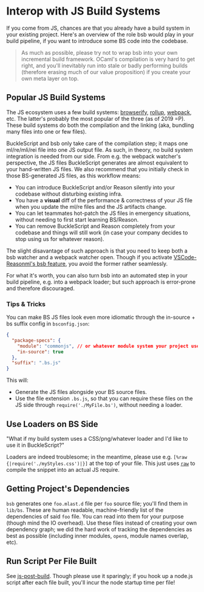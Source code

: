 # Interop with JS Build Systems

If you come from JS, chances are that you already have a build system in your existing project. Here's an overview of the role bsb would play in your build pipeline, if you want to introduce some BS code into the codebase.

> As much as possible, please try not to wrap bsb into your own incremental build framework. OCaml's compilation is very hard to get right, and you'll inevitably run into stale or badly performing builds (therefore erasing much of our value proposition) if you create your own meta layer on top.

## Popular JS Build Systems

The JS ecosystem uses a few build systems: [browserify](http://browserify.org/), [rollup](https://github.com/rollup/rollup), [webpack](https://webpack.js.org/), etc. The latter's probably the most popular of the three (as of 2019 =P). These build systems do both the compilation and the linking (aka, bundling many files into one or few files).

BuckleScript and bsb only take care of the compilation step; it maps one ml/re/mli/rei file into one JS output file. As such, in theory, no build system integration is needed from our side. From e.g. the webpack watcher's perspective, the JS files BuckleScript generates are almost equivalent to your hand-written JS files. We also recommend that you initially check in those BS-generated JS files, as this workflow means:

- You can introduce BuckleScript and/or Reason silently into your codebase without disturbing existing infra.
- You have a **visual** diff of the performance & correctness of your JS file when you update the ml/re files and the JS artifacts change.
- You can let teammates hot-patch the JS files in emergency situations, without needing to first start learning BS/Reason.
- You can remove BuckleScript and Reason completely from your codebase and things will still work (in case your company decides to stop using us for whatever reason).

The slight disavantage of such approach is that you need to keep both a bsb watcher and a webpack watcher open. Though if you activate [VSCode-Reasonml's bsb feature](https://github.com/reasonml-editor/vscode-reasonml#bsb), you avoid the former rather seamlessly.

For what it's worth, you can also turn bsb into an automated step in your build pipeline, e.g. into a webpack loader; but such approach is error-prone and therefore discouraged.

### Tips & Tricks

You can make BS JS files look even more idiomatic through the in-source + bs suffix config in `bsconfig.json`:

```json
{
  "package-specs": {
    "module": "commonjs", // or whatever module system your project uses
    "in-source": true
  },
  "suffix": ".bs.js"
}
```

This will:

- Generate the JS files alongside your BS source files.
- Use the file extension `.bs.js`, so that you can require these files on the JS side through `require('./MyFile.bs')`, without needing a loader.

## Use Loaders on BS Side

"What if my build system uses a CSS/png/whatever loader and I'd like to use it in BuckleScript?"

Loaders are indeed troublesome; in the meantime, please use e.g. `[%raw {|require('./myStyles.css')|}]` at the top of your file. This just uses [`raw`](embed-raw-javascript.md) to compile the snippet into an actual JS require.

## Getting Project's Dependencies

`bsb` generates one `foo.mlast.d` file per `foo` source file; you'll find them in `lib/bs`. These are human readable, machine-friendly list of the dependencies of said `foo` file. You can read into them for your purpose (though mind the IO overhead). Use these files instead of creating your own dependency graph; we did the hard work of tracking the dependencies as best as possible (including inner modules, `open`s, module names overlap, etc).

## Run Script Per File Built

See [js-post-build](build-configuration#js-post-build). Though please use it sparingly; if you hook up a node.js script after each file built, you'll incur the node startup time per file!
